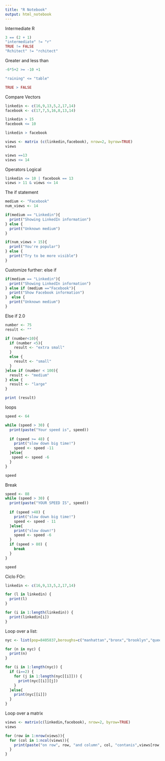---
title: "R Notebook"
output: html_notebook
---

Intermediate R

```{r}

3 == (2 + 1)
"intermediate" != "r"
TRUE != FALSE
"Rchitect" != "rchitect"

```
Greater and less than

```{r}
-6*5+2 >= -10 +1

"raining" <= "table"

TRUE > FALSE
```
Compare Vectors

```{r}
linkedin <- c(16,9,13,5,2,17,14)
facebook <- c(17,7,5,16,8,13,14)

linkedin > 15
facebook <= 10

linkedin > facebook

views <- matrix (c(linkedin,facebook), nrow=2, byrow=TRUE)
views

views ==13
views <= 14

```
Operators Logical

```{r}
linkedin <= 10 | facebook == 13
views > 11 & views <= 14
```
The if statement

```{r}
medium <- "Facebook"
num_views <- 14

if(medium == "Linkedin"){
  print("Showing LinkedIn information")
} else {
  print("Unknown medium")
}

if(num_views > 15){
  print("You're popular")
} else {
  print("Try to be more visible")
}


```
Customize further: else if

```{r}

if(medium == "Linkedin"){
  print("Showing LinkedIn information")
} else if (medium =="Facebook"){
  print("Show Facebook information")
}  else {
  print("Unknown medium")
}

```
Else if 2.0

```{r}

number <- 75
result <- ""

if (number<10){
  if (number <5){
    result <- "extra small"
  }
  else {
    result <- "small"
  }
}else if (number < 100){
  result <- "medium"
} else {
  result <- "large"
}

print (result)

```

loops

```{r}

speed <- 64

while (speed > 30) {
  print(paste("Your speed is", speed))
  
  if (speed >= 48) {
    print("slow down big time!")
    speed <- speed -11
  }else{
   speed <- speed -6 
  }
}

speed

```

Break

```{r}

speed <- 88
while (speed > 30) {
  print(paste("YOUR SPEED IS", speed))
  
  if (speed >48) {
    print("slow down big time!")
    speed <- speed - 11
  }else{
    print("slow down!")
    speed <- speed -6
  }
  if (speed > 80) {
    break
  }
}

speed


```

Ciclo FOr:

```{r}

linkedin <- c(16,9,13,5,2,17,14)

for (l in linkedin) {
  print(l)
}

for (i in 1:length(linkedin)) {
  print(linkedin[i])
}

```
Loop over a list:

```{r}

nyc <- list(pop=8405837,boroughs=c("manhattan","bronx","brooklyn","queens","staten island"),capital=FALSE)

for (n in nyc) {
  print(n)
}

for (i in 1:length(nyc)) {
  if (i==2) {
    for (j in 1:length(nyc[[i]])) {
      print(nyc[[i]][j])
    }
  }else{
    print(nyc[[i]])
  }
}

```

Loop over a matrix

```{r}

views <- matrix(c(linkedin,facebook), nrow=2, byrow=TRUE)
views

for (row in 1:nrow(views)){
  for (col in 1:ncol(views)){
    print(paste("on row", row, "and column", col, "contanis",views[row,col]))
  }
}

```


